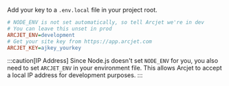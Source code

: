 Add your key to a `.env.local` file in your project root.

```ini title=".env.local"
# NODE_ENV is not set automatically, so tell Arcjet we're in dev
# You can leave this unset in prod
ARCJET_ENV=development
# Get your site key from https://app.arcjet.com
ARCJET_KEY=ajkey_yourkey
```

:::caution[IP Address] Since Node.js doesn't set `NODE_ENV` for you, you also
need to set `ARCJET_ENV` in your environment file. This allows Arcjet to accept
a local IP address for development purposes. :::
